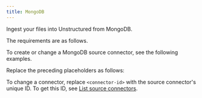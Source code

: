 ```yaml
---
title: MongoDB
---
```


Ingest your files into Unstructured from MongoDB.

The requirements are as follows.


<MongoDBPrerequisites />

To create or change a MongoDB source connector, see the following examples.


<CodeGroup>
    <MongoDBSDK />
    <MongoDBAPIRESTCreate />
    <MongoDBAPIRESTChange />
</CodeGroup>

Replace the preceding placeholders as follows:


<MongoDBAPIPlaceholders />

To change a connector, replace `<connector-id>` with the source connector's unique ID. 
To get this ID, see [List source connectors](/platform/api/overview#list-source-connectors).
